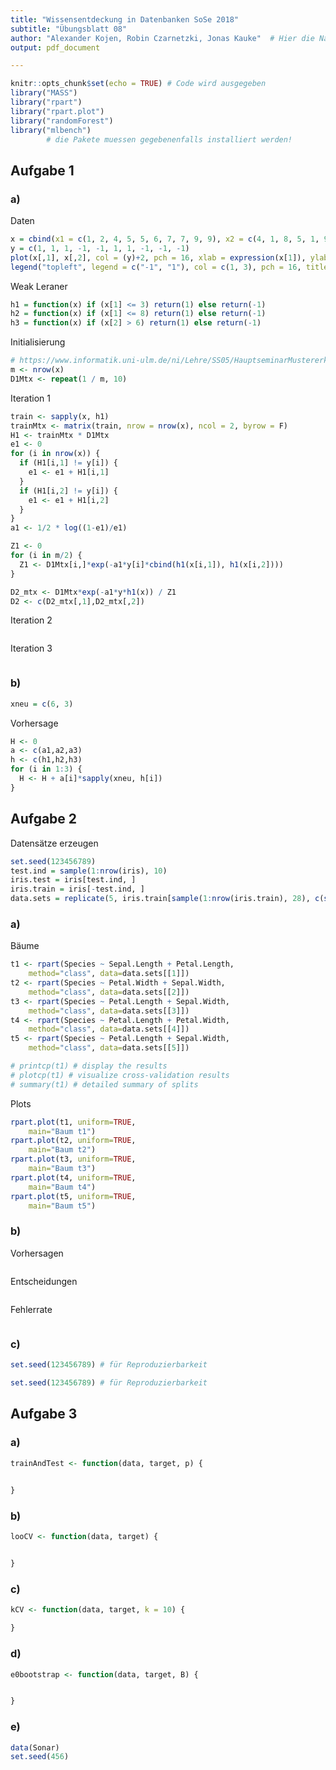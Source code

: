 ```yaml
---
title: "Wissensentdeckung in Datenbanken SoSe 2018"
subtitle: "Übungsblatt 08"
author: "Alexander Kojen, Robin Czarnetzki, Jonas Kauke"  # Hier die Namen aller Gruppenmitglieder eintragen!
output: pdf_document

---
```


```r
knitr::opts_chunk$set(echo = TRUE) # Code wird ausgegeben
library("MASS")
library("rpart")
library("rpart.plot")
library("randomForest")
library("mlbench")
        # die Pakete muessen gegebenenfalls installiert werden!
```

## Aufgabe 1

### a)

Daten
```r
x = cbind(x1 = c(1, 2, 4, 5, 5, 6, 7, 7, 9, 9), x2 = c(4, 1, 8, 5, 1, 9, 7, 4, 7, 2))
y = c(1, 1, 1, -1, -1, 1, 1, -1, -1, -1)
plot(x[,1], x[,2], col = (y)+2, pch = 16, xlab = expression(x[1]), ylab = expression(x[2]))
legend("topleft", legend = c("-1", "1"), col = c(1, 3), pch = 16, title = "y")
```

Weak Leraner
```r
h1 = function(x) if (x[1] <= 3) return(1) else return(-1)
h2 = function(x) if (x[1] <= 8) return(1) else return(-1)
h3 = function(x) if (x[2] > 6) return(1) else return(-1)
```

Initialisierung
```r
# https://www.informatik.uni-ulm.de/ni/Lehre/SS05/HauptseminarMustererkennung/ausarbeitungen/Szczot.pdf
m <- nrow(x)
D1Mtx <- repeat(1 / m, 10)

```


Iteration 1
```r
train <- sapply(x, h1)
trainMtx <- matrix(train, nrow = nrow(x), ncol = 2, byrow = F)
H1 <- trainMtx * D1Mtx
e1 <- 0
for (i in nrow(x)) {
  if (H1[i,1] != y[i]) {
    e1 <- e1 + H1[i,1]
  }
  if (H1[i,2] != y[i]) {
    e1 <- e1 + H1[i,2]
  }
}
a1 <- 1/2 * log((1-e1)/e1)

Z1 <- 0
for (i in m/2) {
  Z1 <- D1Mtx[i,]*exp(-a1*y[i]*cbind(h1(x[i,1]), h1(x[i,2])))
}

D2_mtx <- D1Mtx*exp(-a1*y*h1(x)) / Z1
D2 <- c(D2_mtx[,1],D2_mtx[,2])
```

Iteration 2
```r

```

Iteration 3
```r

```

### b)
```r
xneu = c(6, 3)
```

Vorhersage
```r

H <- 0
a <- c(a1,a2,a3)
h <- c(h1,h2,h3)
for (i in 1:3) {
  H <- H + a[i]*sapply(xneu, h[i])
}

```



## Aufgabe 2
Datensätze erzeugen
```r
set.seed(123456789)
test.ind = sample(1:nrow(iris), 10)
iris.test = iris[test.ind, ]
iris.train = iris[-test.ind, ]
data.sets = replicate(5, iris.train[sample(1:nrow(iris.train), 28), c(sample(1:4,2), 5)], simplify = FALSE)

```

### a)

Bäume
```r
t1 <- rpart(Species ~ Sepal.Length + Petal.Length,
  	method="class", data=data.sets[[1]])
t2 <- rpart(Species ~ Petal.Width + Sepal.Width,
  	method="class", data=data.sets[[2]])
t3 <- rpart(Species ~ Petal.Length + Sepal.Width,
  	method="class", data=data.sets[[3]])
t4 <- rpart(Species ~ Petal.Length + Petal.Width,
  	method="class", data=data.sets[[4]])
t5 <- rpart(Species ~ Petal.Length + Sepal.Width,
  	method="class", data=data.sets[[5]])

# printcp(t1) # display the results 
# plotcp(t1) # visualize cross-validation results 
# summary(t1) # detailed summary of splits
```
Plots
```r
rpart.plot(t1, uniform=TRUE, 
  	main="Baum t1")
rpart.plot(t2, uniform=TRUE, 
  	main="Baum t2")
rpart.plot(t3, uniform=TRUE, 
  	main="Baum t3")
rpart.plot(t4, uniform=TRUE, 
  	main="Baum t4")
rpart.plot(t5, uniform=TRUE, 
  	main="Baum t5")

```



### b)

Vorhersagen
```r

```

Entscheidungen
```r

```

Fehlerrate
```r
 

```


### c)

```r
set.seed(123456789) # für Reproduzierbarkeit

```


```r
set.seed(123456789) # für Reproduzierbarkeit

```


## Aufgabe 3

### a)
```r
trainAndTest <- function(data, target, p) {

  
}
```

### b)
```r
looCV <- function(data, target) {


}
```

### c)
```r
kCV <- function(data, target, k = 10) {

}   
```

### d)
```r
e0bootstrap <- function(data, target, B) {


}
```

### e)
```r
data(Sonar)
set.seed(456)




```



